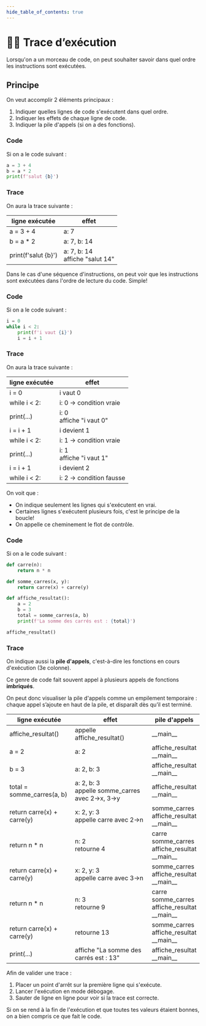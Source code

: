 ```yaml
---
hide_table_of_contents: true
---
```


# 🕵️‍♂️ Trace d’exécution

Lorsqu'on a un morceau de code, on peut souhaiter savoir dans quel ordre les instructions sont exécutées.

## Principe

On veut accomplir 2 éléments principaux :
1. Indiquer quelles lignes de code s'exécutent dans quel ordre.
2. Indiquer les effets de chaque ligne de code.
3. Indiquer la pile d'appels (si on a des fonctions).

<Tabs queryString="recette-activite">
<TabItem value="Exemple simple" label="Exemple simple">

<Row>
<Column>

### Code
Si on a le code suivant :

```python  showLineNumbers
a = 3 + 4
b = a * 2
print(f'salut {b}')
```

</Column>
<Column>

### Trace
On aura la trace suivante :

| ligne exécutée | effet                             |
|-----------------|-----------------------------------|
| a = 3 + 4       | a: 7                             |
| b = a * 2       | a: 7, b: 14                     |
| print(f'salut \{b\}') | a: 7, b: 14 <br /> affiche "salut 14" |

</Column>
</Row>

Dans le cas d'une séquence d'instructions, on peut voir que les instructions sont exécutées dans
l'ordre de lecture du code. Simple!

</TabItem>
<TabItem value="Avec boucle" label="Avec boucle">

<Row>
<Column>

### Code
Si on a le code suivant :

```python showLineNumbers
i = 0
while i < 2:
    print(f'i vaut {i}')
    i = i + 1
```

</Column>
<Column>

### Trace
On aura la trace suivante :

| ligne exécutée | effet                         |
|----------------|-------------------------------|
| i = 0          | i vaut 0                       |
| while i < 2:   | i: 0 → condition vraie         |
| print(...)     | i: 0 <br /> affiche "i vaut 0" |
| i = i + 1      | i devient 1                    |
| while i < 2:   | i: 1 → condition vraie         |
| print(...)     | i: 1 <br /> affiche "i vaut 1" |
| i = i + 1      | i devient 2                    |
| while i < 2:   | i: 2 → condition fausse        |

</Column>
</Row>

On voit que :
- On indique seulement les lignes qui s'exécutent en vrai.
- Certaines lignes s'exécutent plusieurs fois, c'est le principe de la boucle!
- On appelle ce cheminement le flot de contrôle.

</TabItem>
<TabItem value="Avec fonction" label="Avec fonction">

[//]: # (<Row>)

[//]: # (<Column>)

### Code
Si on a le code suivant :

```python showLineNumbers
def carre(n):
    return n * n

def somme_carres(x, y):
    return carre(x) + carre(y)

def affiche_resultat():
    a = 2
    b = 3
    total = somme_carres(a, b)
    print(f'La somme des carrés est : {total}')

affiche_resultat()
```

[//]: # (</Column>)

[//]: # (<Column>)

### Trace
On indique aussi la **pile d'appels**, c'est-à-dire les fonctions en cours d'exécution (3e colonne).

Ce genre de code fait souvent appel à plusieurs appels de fonctions **imbriqués**.

On peut donc visualiser la pile d'appels comme un empilement temporaire :
        chaque appel s’ajoute en haut de la pile, et disparaît dès qu’il est terminé.


| ligne exécutée             | effet                                     | pile d'appels                 |
|----------------------------|-------------------------------------------|-------------------------------|
| affiche_resultat()         | appelle affiche_resultat()              | \_\_main__ |
| a = 2                      | a: 2                                      | affiche_resultat <br /> \_\_main__ |
| b = 3                      | a: 2, b: 3                                | affiche_resultat <br /> \_\_main__ |
| total = somme_carres(a, b) | a: 2, b: 3 <br /> appelle somme_carres avec 2→x, 3→y    | affiche_resultat <br /> \_\_main__ |
| return carre(x) + carre(y) | x: 2, y: 3 <br /> appelle carre avec 2→n                | somme_carres <br /> affiche_resultat <br /> \_\_main__ |
| return n * n               | n: 2 <br /> retourne 4                    | carre <br /> somme_carres <br /> affiche_resultat <br /> \_\_main__ |
| return carre(x) + carre(y) | x: 2, y: 3 <br /> appelle carre avec 3→n                | somme_carres <br /> affiche_resultat <br /> \_\_main__ |
| return n * n               | n: 3 <br /> retourne 9                    | carre <br /> somme_carres <br /> affiche_resultat <br /> \_\_main__ |
| return carre(x) + carre(y) | retourne 13                               | somme_carres <br /> affiche_resultat <br /> \_\_main__ |
| print(...)                 | affiche "La somme des carrés est : 13"    | affiche_resultat <br /> \_\_main__ |

[//]: # (</Column>)

[//]: # (</Row>)

</TabItem>
<TabItem value="valider-une-trace" label="Valider une trace">

Afin de valider une trace :
1. Placer un point d'arrêt sur la première ligne qui s'exécute.
2. Lancer l'exécution en mode débogage.
3. Sauter de ligne en ligne pour voir si la trace est correcte.

Si on se rend à la fin de l'exécution et que toutes tes valeurs étaient bonnes,
on a bien compris ce que fait le code.

</TabItem>
</Tabs>